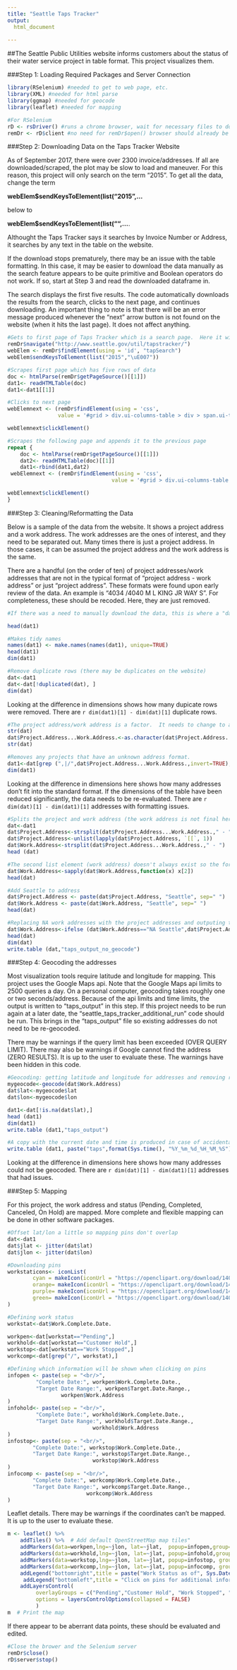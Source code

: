 ---
title: "Seattle Taps Tracker"
output: 
  html_document
    
---

##The Seattle Public Utilities website informs customers about the status of their water service project in table format.  This project visualizes them.

###Step 1: Loading Required Packages and Server Connection

```{r,echo=TRUE, warning=FALSE, error=TRUE, message=FALSE, results='hide'}
library(RSelenium) #needed to get to web page, etc.
library(XML) #needed for html parse
library(ggmap) #needed for geocode
library(leaflet) #needed for mapping

#For RSelenium
rD <- rsDriver() #runs a chrome browser, wait for necessary files to download
remDr <- rD$client #no need for remDr$open() browser should already be open
```

###Step 2: Downloading Data on the Taps Tracker Website

As of September 2017, there were over 2300 invoice/addresses.  If all are downloaded/scraped, the plot may be slow to load and maneuver.  For this reason, this project will only search on the term "2015".  To get all the data, change the term 

**webElem$sendKeysToElement(list("2015",...**

below to 

**webElem$sendKeysToElement(list("",...**.  
 
Althought the Taps Tracker says it searches by Invoice Number or Address, it searches by any text in the table on the website. 

If the download stops prematurely, there may be an issue with the table formatting.  In this case, it may be easier to download the data manually as the search feature appears to be quite primitive and Boolean operators do not work.  If so, start at Step 3 and read the downloaded dataframe in.

The search displays the first five results.  The code automatically downloads the results from the search, clicks to the next page, and continues downloading.  An important thing to note is that there will be an error message produced whenever the "next" arrow button is not found on the website (when it hits the last page). It does not affect anything.

```{r,echo=TRUE, warning=TRUE, error=TRUE, message=FALSE, results='hide'}
#Gets to first page of Taps Tracker which is a search page.  Here it will search on the term "2015".
remDr$navigate("http://www.seattle.gov/util/tapstracker/")
webElem <- remDr$findElement(using = 'id', "tapSearch")
webElem$sendKeysToElement(list("2015","\uE007"))

#Scrapes first page which has five rows of data
doc <- htmlParse(remDr$getPageSource()[[1]])
dat1<- readHTMLTable(doc)
dat1<-dat1[[1]]

#Clicks to next page
webElemnext <- (remDr$findElement(using = 'css', 
                value = '#grid > div.ui-columns-table > div > span.ui-table-controls > span.ui-table-control-next > img'))

webElemnext$clickElement()

#Scrapes the following page and appends it to the previous page
repeat {
    doc <- htmlParse(remDr$getPageSource()[[1]])
    dat2<- readHTMLTable(doc)[[1]]
    dat1<-rbind(dat1,dat2)
 webElemnext <- (remDr$findElement(using = 'css', 
                                 value = '#grid > div.ui-columns-table > div > span.ui-table-controls > span.ui-table-control-next > img'))

webElemnext$clickElement()
}   
```

###Step 3: Cleaning/Reformatting the Data

Below is a sample of the data from the website.  It shows a project address and a work address.  The work addresses are the ones of interest, and they need to be separated out.  Many times there is just a project address.  In those cases, it can be assumed the project address and the work address is the same.

There are a handful (on the order of ten) of project addresses/work addresses that are not in the typical format of "project address - work address" or just "project address".  These formats were found upon early review of the data. An example is "4034 /4040 M L KING JR WAY S". For completeness, these should be recoded.  Here, they are just removed. 

```{r,echo=TRUE, warning=FALSE, error=TRUE, message=FALSE}
#If there was a need to manually download the data, this is where a "dat1<-read.table ("taps_manually_downloaded")" command would go.

head(dat1)

#Makes tidy names 
names(dat1) <- make.names(names(dat1), unique=TRUE)
head(dat1)
dim(dat1)

#Remove duplicate rows (there may be duplicates on the website)
dat<-dat1
dat<-dat[!duplicated(dat), ]
dim(dat)
```

Looking at the difference in dimensions shows how many dupicate rows were removed. There are `r dim(dat1)[1] - dim(dat)[1]` duplicate rows.

```{r,echo=TRUE, warning=FALSE, error=TRUE, message=FALSE}
#The project address/work address is a factor.  It needs to change to a character.
str(dat)
dat$Project.Address...Work.Address.<-as.character(dat$Project.Address...Work.Address.)
str(dat)

#Removes any projects that have an unknown address format.  
dat1<-dat[grep (",|/",dat$Project.Address...Work.Address.,invert=TRUE), ]
dim(dat1)
```

Looking at the difference in dimensions here shows how many addresses don't fit into the standard format.  If the dimensions of the table have been reduced significantly, the data needs to be re-evaluated.  There are `r dim(dat)[1] - dim(dat1)[1]` addresses with formatting issues.

```{r,echo=TRUE, warning=FALSE, error=TRUE, message=FALSE}
#Splits the project and work address (the work address is not final here).
dat<-dat1
dat$Project.Address<-strsplit(dat$Project.Address...Work.Address.," - ")
dat$Project.Address<-unlist(lapply(dat$Project.Address, `[[`, 1))
dat$Work.Address<-strsplit(dat$Project.Address...Work.Address.," - ")
head (dat)

#The second list element (work address) doesn't always exist so the format is a little different than separating out the first element (project address).  This puts in NA for many work addresses.  This will be addressed later in the code.
dat$Work.Address<-sapply(dat$Work.Address,function(x) x[2])
head(dat)

#Add Seattle to address
dat$Project.Address <- paste(dat$Project.Address, "Seattle", sep=" ")
dat$Work.Address <- paste(dat$Work.Address, "Seattle", sep=" ")
head(dat)

#Replacing NA work addresses with the project addresses and outputing the data in case there is an issue with Step 4.
dat$Work.Address<-ifelse (dat$Work.Address=="NA Seattle",dat$Project.Address,dat$Work.Address)
head(dat)
dim(dat)
write.table (dat,"taps_output_no_geocode")
```

###Step 4: Geocoding the addresses

Most visualization tools require latitude and longitude for mapping.  This project uses the Google Maps api.  Note that the Google Maps api limits to 2500 queries a day.  On a personal computer, geocoding takes roughly one or two seconds/address.  Because of the api limits and time limits, the output is written to "taps_output" in this step.  If this project needs to be run again at a later date, the "seattle_taps_tracker_additional_run" code should be run.  This brings in the "taps_output" file  so existing addresses do not need to be re-geocoded.  

There may be warnings if the query limit has been exceeded (OVER QUERY LIMIT).  There may also be warnings if Google cannot find the address (ZERO RESULTS).  It is up to the user to evaluate these.  The warnings have been hidden in this code.

```{r,echo=TRUE, warning=FALSE, error=TRUE, message=FALSE, results='hide'}
#Geocoding: getting latitude and longitude for addresses and removing rows that could not be geocoded.  
mygeocode<-geocode(dat$Work.Address)
dat$lat<-mygeocode$lat
dat$lon<-mygeocode$lon
```

```{r,echo=TRUE, warning=FALSE, error=TRUE, message=FALSE}
dat1<-dat[!is.na(dat$lat),]
head (dat1)
dim(dat1)
write.table (dat1,"taps_output")

#A copy with the current date and time is produced in case of accidental corruption or deletion.
write.table (dat1, paste("taps",format(Sys.time(), "%Y_%m_%d_%H_%M_%S"), sep = "_"))
```

Looking at the difference in dimensions here shows how many addresses could not be geocoded. There are `r dim(dat)[1] - dim(dat1)[1]` addresses that had issues.

###Step 5: Mapping

For this project, the work address and status (Pending, Completed, Canceled, On Hold) are mapped.  More complete and flexible mapping can be done in other software packages. 

```{r,echo=TRUE, warning=TRUE, error=TRUE, message=FALSE, results='hide'}
#Offset lat/lon a little so mapping pins don't overlap
dat<-dat1
dat$jlat <- jitter(dat$lat)
dat$jlon <- jitter(dat$lon)
```

```{r,echo=TRUE, warning=TRUE, error=TRUE, message=FALSE, results='hide'}
#Downloading pins
workstaticons<- iconList(
        cyan = makeIcon(iconUrl = "https://openclipart.org/download/140779/squat-marker-cyan.svg", 9,22),
        orange= makeIcon(iconUrl = "https://openclipart.org/download/140755/squat-marker-orange.svg", 9,22),
        purple= makeIcon(iconUrl = "https://openclipart.org/download/140785/squat-marker-purple.svg", 9,22), 
        green= makeIcon(iconUrl = "https://openclipart.org/download/140749/squat-marker-green.svg", 9,22) 
) 

#Defining work status
workstat<-dat$Work.Complete.Date.

workpen<-dat[workstat=="Pending",]
workhold<-dat[workstat=="Customer Hold",]
workstop<-dat[workstat=="Work Stopped",]
workcomp<-dat[grep("/", workstat),]

#Defining which information will be shown when clicking on pins
infopen <- paste(sep = "<br/>",
         "Complete Date:", workpen$Work.Complete.Date.,
         "Target Date Range:", workpen$Target.Date.Range.,
                 workpen$Work.Address
)
infohold<- paste(sep = "<br/>",
         "Complete Date:", workhold$Work.Complete.Date.,
         "Target Date Range:", workhold$Target.Date.Range.,
                           workhold$Work.Address
)
infostop<- paste(sep = "<br/>",
        "Complete Date:", workstop$Work.Complete.Date.,
        "Target Date Range:", workstop$Target.Date.Range.,
                           workstop$Work.Address
)
infocomp <- paste(sep = "<br/>",
        "Complete Date:", workcomp$Work.Complete.Date.,
        "Target Date Range:", workcomp$Target.Date.Range.,
                         workcomp$Work.Address
)
```

Leaflet details.  There may be warnings if the coordinates can't be mapped.  It is up to the user to evaluate these.

```{r,echo=TRUE, warning=FALSE, error=TRUE, message=FALSE}
m <- leaflet() %>%
    addTiles() %>%  # Add default OpenStreetMap map tiles"
    addMarkers(data=workpen,lng=~jlon, lat=~jlat,  popup=infopen,group="Pending",icon= workstaticons$green) %>%
    addMarkers(data=workhold,lng=~jlon, lat=~jlat, popup=infohold,group="Customer Hold",icon= workstaticons$orange) %>%
    addMarkers(data=workstop,lng=~jlon, lat=~jlat, popup=infostop, group="Work Stopped",icon= workstaticons$purple) %>%
    addMarkers(data=workcomp,lng=~jlon, lat=~jlat, popup=infocomp, group="Work Completed",icon= workstaticons$cyan) %>%
    addLegend("bottomright",title = paste("Work Status as of", Sys.Date()), labels=c("Pending","Customer Hold", "Work Stopped", "Work Completed"),colors = c("green","orange","purple","cyan")) %>%
     addLegend("bottomleft",title = "Click on pins for additional information",colors ="shite", labels = "")%>%
    addLayersControl(
         overlayGroups = c("Pending","Customer Hold", "Work Stopped", "Work Completed"),
         options = layersControlOptions(collapsed = FALSE)
         )
m  # Print the map
```
      
If there appear to be aberrant data points, these should be evaluated and edited.

```{r,echo=TRUE, warning=TRUE, error=TRUE, message=FALSE,results='hide'}
#Close the brower and the Selenium server
remDr$close()
rD$server$stop()
```



